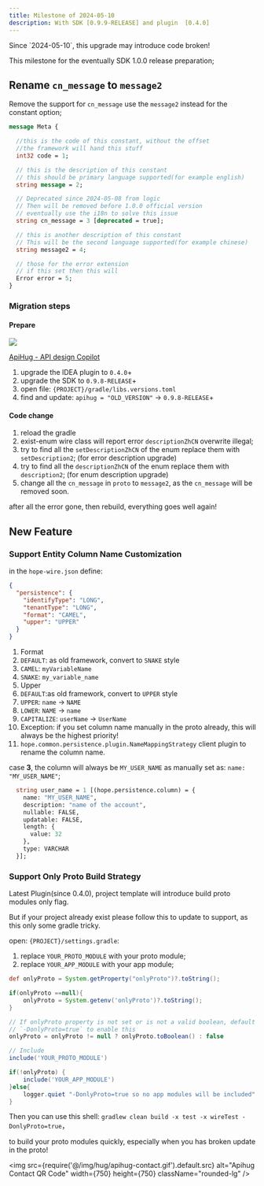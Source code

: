 ```yaml
---
title: Milestone of 2024-05-10
description: With SDK [0.9.9-RELEASE] and plugin  [0.4.0]
---
```



<TipBad>
  Since `2024-05-10`, this upgrade may introduce code broken!  
</TipBad>

This milestone for the eventually SDK 1.0.0 release preparation;

## Rename  `cn_message` to `message2`

Remove the support for  `cn_message` use the `message2` instead for the constant option;

```protobuf
message Meta {

  //this is the code of this constant, without the offset
  //the framework will hand this stuff
  int32 code = 1;

  // this is the description of this constant
  // this should be primary language supported(for example english)
  string message = 2;

  // Deprecated since 2024-05-08 from logic
  // Then will be removed before 1.0.0 official version
  // eventually use the i18n to solve this issue
  string cn_message = 3 [deprecated = true];

  // this is another description of this constant
  // This will be the second language supported(for example chinese)
  string message2 = 4;

  // those for the error extension
  // if this set then this will
  Error error = 5;
}
```

### Migration steps

#### Prepare

<a target="_blank" href="https://search.maven.org/artifact/com.apihug/it-bom"><img src="https://img.shields.io/maven-central/v/com.apihug/it-bom.svg?label=Maven%20Central" /></a>

[ApiHug - API design Copilot](https://plugins.jetbrains.com/plugin/23534-apihug--api-design-copilot)

1. upgrade the IDEA plugin to `0.4.0`+
2. upgrade the SDK to `0.9.8-RELEASE`+
1. open file: `{PROJECT}/gradle/libs.versions.toml`
2. find and update: `apihug = "OLD_VERSION"` -> `0.9.8-RELEASE`+

#### Code change

1. reload the gradle
2. exist-enum wire class will report error `descriptionZhCN` overwrite illegal;
3. try to find all the `setDescriptionZhCN` of the enum replace them with `setDescription2`; (for error description upgrade)
4. try to find all the `descriptionZhCN` of the enum replace them with `description2`; (for enum description upgrade)
5. change all the `cn_message` in `proto` to  `message2`, as the `cn_message` will be removed soon.

after all the error gone,  then rebuild, everything goes well again!

## New Feature

### Support Entity Column Name Customization

in the `hope-wire.json` define:

```json
{
  "persistence": {
    "identifyType": "LONG",
    "tenantType": "LONG",
    "format": "CAMEL",
    "upper": "UPPER"
  }
}
```

1. Format
1. `DEFAULT`: as old framework, convert to `SNAKE` style
2. `CAMEL`: `myVariableName`
3. `SNAKE`: `my_variable_name`
2. Upper
1. `DEFAULT`:as old framework, convert to `UPPER` style
2. `UPPER`: `name` -> `NAME`
3. `LOWER`: `NAME` -> `name`
4. `CAPITALIZE`:  `userName` -> `UserName`
3. Exception: if you set column name manually in the proto already, this will always be the highest priority!
4. `hope.common.persistence.plugin.NameMappingStrategy` client plugin to rename the column name.

case **3**, the column will always be `MY_USER_NAME` as manually set as: `name: "MY_USER_NAME"`;

```protobuf
  string user_name = 1 [(hope.persistence.column) = {
    name: "MY_USER_NAME",
    description: "name of the account",
    nullable: FALSE,
    updatable: FALSE,
    length: {
      value: 32
    },
    type: VARCHAR
  }];
  ```

### Support Only Proto Build Strategy

Latest Plugin(since 0.4.0), project template will introduce build proto modules only flag.

But if your project already exist please follow this to update to support, as this only some gradle tricky.

open: `{PROJECT}/settings.gradle`:

1. replace `YOUR_PROTO_MODULE` with your proto module;
2. replace `YOUR_APP_MODULE` with your app module;

```groovy
def onlyProto = System.getProperty("onlyProto")?.toString();

if(onlyProto ==null){
    onlyProto = System.getenv('onlyProto')?.toString();
}

// If onlyProto property is not set or is not a valid boolean, default to false
// `-DonlyProto=true` to enable this
onlyProto = onlyProto != null ? onlyProto.toBoolean() : false

// Include
include('YOUR_PROTO_MODULE')

if(!onlyProto) {
    include('YOUR_APP_MODULE')
}else{
    logger.quiet "-DonlyProto=true so no app modules will be included"
}

```

Then you can use this shell:  `gradlew clean build -x test -x wireTest -DonlyProto=true`，

to build your proto modules quickly, especially when you has broken update in the proto!

<img src={require('@/img/hug/apihug-contact.gif').default.src} alt="Apihug Contact QR Code" width={750} height={750} className="rounded-lg" />
